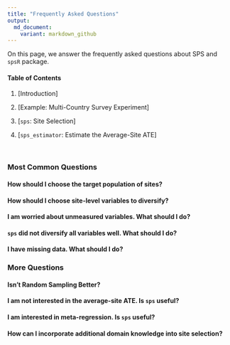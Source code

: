 ```yaml
---
title: "Frequently Asked Questions"
output: 
  md_document:
    variant: markdown_github
---
```


On this page, we answer the frequently asked questions about SPS and `spsR` package. 

\vspace{20pt}

#### Table of Contents 

1. [Introduction] 

2. [Example: Multi-Country Survey Experiment]

3. [`sps`: Site Selection]

4. [`sps_estimator`: Estimate the Average-Site ATE]

<br>

### Most Common Questions

#### How should I choose the target population of sites?

#### How should I choose site-level variables to diversify? 

#### I am worried about unmeasured variables. What should I do? 

#### `sps` did not diversify all variables well. What should I do? 

#### I have missing data. What should I do? 


### More Questions

#### Isn't Random Sampling Better? 

#### I am not interested in the average-site ATE. Is `sps` useful? 

#### I am interested in meta-regression. Is `sps` useful?

#### How can I incorporate additional domain knowledge into site selection? 



